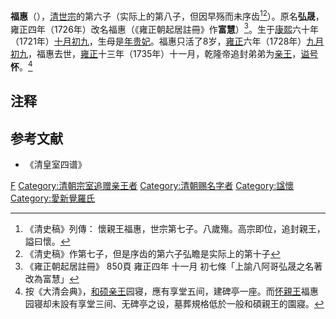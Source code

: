 '''福惠'''（{{bd|1721年||1728年|catIdx=A}}），[[雍正帝|清世宗]]的第六子（实际上的第八子，但因早殇而未序齿<ref>《清史稿》列傳： 懷親王福惠，世宗第七子。八歲殤。高宗即位，追封親王，謚曰懷。</ref><ref>《清史稿》作第七子，但是序齿的第六子弘瞻是实际上的第十子</ref>）。原名'''弘晟'''，雍正四年（1726年）改名福惠（《雍正朝起居註冊》作'''富慧'''）<ref>《雍正朝起居註冊》 850頁 雍正四年 十一月 初七條「上諭八阿哥弘晟之名著改為富慧」</ref>。生于[[康熙|康熙]]六十年（1721年）[[十月初九|十月初九]]，生母是[[敦肅皇貴妃|年贵妃]]。福惠只活了8岁，[[雍正|雍正]]六年（1728年）[[九月初九|九月初九]]，福惠去世，[[雍正|雍正]]十三年（1735年）十一月，乾隆帝追封弟弟为[[和硕亲王|亲王]]，[[谥号|谥号]]'''怀'''。<ref>按《大清会典》，[[和硕亲王|和硕亲王]]园寝，應有享堂五间，建碑亭一座。而[[怀親王|怀親王]]福惠园寝却未設有享堂三间、无碑亭之设，墓葬規格低於一般和碩親王的園寢。</ref>

== 注释 ==
{{reflist}}

==参考文献==
*《清皇室四谱》
{{清世宗皇室}}
{{清朝宗室亲王}}
[[Category:清世宗皇子|F]]
[[Category:清朝宗室追赠亲王者|Category:清朝宗室追赠亲王者]]
[[Category:清朝赐名字者|Category:清朝赐名字者]]
[[Category:諡懷|Category:諡懷]]
[[Category:愛新覺羅氏|Category:愛新覺羅氏]]